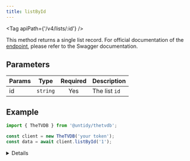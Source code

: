 ```yaml
---
title: listById
---
```



<Tag apiPath={'/v4/lists/:id'} />

This method returns a single list record. For official documentation of the
[endpoint](https://thetvdb.github.io/v4-api/#/Lists/getList), please refer to the Swagger
documentation.

## Parameters

| Params | Type     | Required | Description   |
| ------ | -------- | :------: | ------------- |
| id     | `string` |   Yes    | The list `id` |

## Example

```js {4}
import { TheTVDB } from '@untidy/thetvdb';

const client = new TheTVDB('your token');
const data = await client.listById('1');
```

<Details>

```js
{
  status: 'success',
  data: {
    id: 1,
    name: 'Scooby-Doo',
    overview:
      'The following is a list of the various media from the Scooby-Doo franchise which includes series, films and specials.',
    url: '1001',
    // ...
  },
};
```

</Details>
